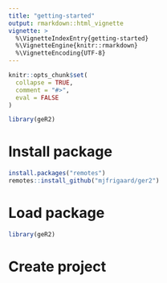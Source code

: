 ```yaml
---
title: "getting-started"
output: rmarkdown::html_vignette
vignette: >
  %\VignetteIndexEntry{getting-started}
  %\VignetteEngine{knitr::rmarkdown}
  %\VignetteEncoding{UTF-8}
---
```


```r
knitr::opts_chunk$set(
  collapse = TRUE,
  comment = "#>", 
  eval = FALSE
)
```

```r
library(geR2)
```

# Install package 

```r
install.packages("remotes")
remotes::install_github("mjfrigaard/ger2")
```

# Load package 

```r
library(geR2)
```

# Create project 



